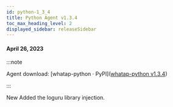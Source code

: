 ```yaml
---
id: python-1_3_4
title: Python Agent v1.3.4
toc_max_heading_level: 2
displayed_sidebar: releaseSidebar
---
```



#### April 26, 2023

:::note

Agent download: [whatap-python · PyPI]([whatap-python v1.3.4](https://pypi.org/project/whatap-python/1.3.4/))

:::

<p><Status>New</Status> Added the loguru library injection.</p>
